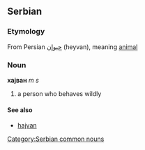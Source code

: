 ==Serbian==
===Etymology===
From Persian [[حیوان]] (heyvan), meaning [[animal]]
===Noun===
'''хајван''' ''m s''
#a person who behaves wildly
====See also====
*[[hajvan]]
[[Category:Serbian common nouns]]